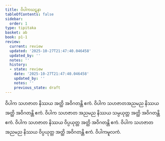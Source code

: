 ```yaml
---
title: ဝိပါကဃဋနာ
tableOfContents: false
sidebar:
  order: 1
type: tipitaka
basket: ab
book: p1-1
review:
  current: review
  updated: '2025-10-27T21:47:40.046458'
  updated_by: ''
  notes: ''
  history:
  - state: review
    date: '2025-10-27T21:47:40.046458'
    updated_by: ''
    notes: ''
    previous_state: draft
---
```



<ReviewStatus review={frontmatter.review} showDetails={true} />

<HypothesisAnnotation frontmatter={frontmatter} />

<DynamicBreadcrumb />

<Division number="341" book="p1-1" e="ch" v="36" p="112">

<Paragraph number="1069" book="p1-1">
ဝိပါက သဟဇာတ နိဿယ အတ္ထိ အဝိဂတန္တိ ဧကံ. ဝိပါက သဟဇာတအညမည နိဿယ အတ္ထိ အဝိဂတန္တိ ဧကံ. ဝိပါက သဟဇာတ အညမည နိဿယ သမ္ပယုတ္တ အတ္ထိ အဝိဂတန္တိ ဧကံ. ဝိပါက သဟဇာတ နိဿယ ဝိပ္ပယုတ္တ အတ္ထိ အဝိဂတန္တိ ဧကံ. ဝိပါက သဟဇာတ အညမည နိဿယ ဝိပ္ပယုတ္တ အတ္ထိ အဝိဂတန္တိ ဧကံ.

</Paragraph>
</Division>

<Paragraph number="1070" type="center" book="p1-1">
ဝိပါကမူလကံ.
</Paragraph>